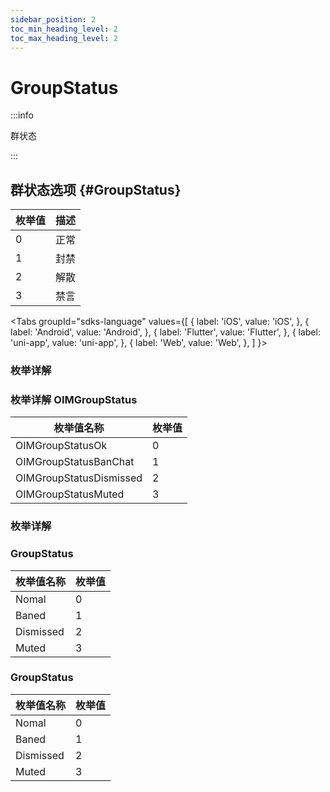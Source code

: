 ```yaml
---
sidebar_position: 2
toc_min_heading_level: 2
toc_max_heading_level: 2
---
```


# GroupStatus

:::info

群状态

:::

## 群状态选项 {#GroupStatus}

| 枚举值 | 描述 |
| ------ | ---- |
| 0      | 正常 |
| 1      | 封禁 |
| 2      | 解散 |
| 3      | 禁言 |

<Tabs
groupId="sdks-language"
values={[
{ label: 'iOS', value: 'iOS', },
{ label: 'Android', value: 'Android', },
{ label: 'Flutter', value: 'Flutter', },
{ label: 'uni-app', value: 'uni-app', },
{ label: 'Web', value: 'Web', },
]
}>

<TabItem value="Flutter">

### 枚举详解

</TabItem>

<TabItem value="iOS">

### 枚举详解 OIMGroupStatus

| 枚举值名称              | 枚举值 |
| ----------------------- | ------ |
| OIMGroupStatusOk        | 0      |
| OIMGroupStatusBanChat   | 1      |
| OIMGroupStatusDismissed | 2      |
| OIMGroupStatusMuted     | 3      |

</TabItem>

<TabItem value="Android">

### 枚举详解

</TabItem>

<TabItem value="Web">

### GroupStatus

| 枚举值名称 | 枚举值 |
| ---------- | ------ |
| Nomal      | 0      |
| Baned      | 1      |
| Dismissed  | 2      |
| Muted      | 3      |

</TabItem>

<TabItem value="uni-app">

### GroupStatus

| 枚举值名称 | 枚举值 |
| ---------- | ------ |
| Nomal      | 0      |
| Baned      | 1      |
| Dismissed  | 2      |
| Muted      | 3      |

</TabItem>

</Tabs>
